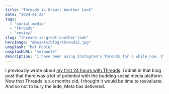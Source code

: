 ```yaml
---
title: "Threads is Great: Another Look"
date: "2024-01-25"
tags:
  - "social-media"
  - "threads"
  - "review"
slug: "threads-is-great-another-look"
heroImage: "@assets/blog/threads2.jpg"
unsplash: "Mel Poole"
unsplashURL: "melpoole"
description: "I have been using Instagram's Threads for a while now. It is great and has taken over Mastodon as my number one social media platform. This blog goes over why I like it so much."
---
```


I previously wrote about [my first 24 hours with Threads](/blog/24-hours-with-threads/).
I admit in that blog post that there was a lot of potential with the budding social media platform.
Now that Threads is six months old, I thought it would be time to reevaluate.
And so not to bury the lede, Meta has delivered.
